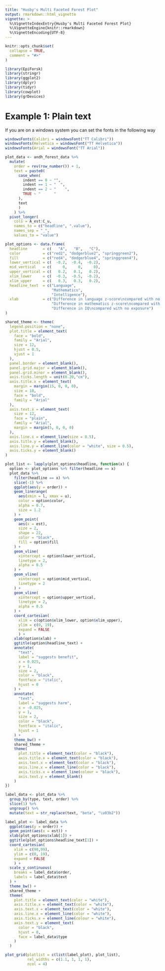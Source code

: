 ```yaml
---
title: "Husby's Multi Faceted Forest Plot"
output: rmarkdown::html_vignette
vignette: >
  %\VignetteIndexEntry{Husby's Multi Faceted Forest Plot}
  %\VignetteEngine{knitr::rmarkdown}
  %\VignetteEncoding{UTF-8}
---
```


```r
knitr::opts_chunk$set(
  collapse = TRUE,
  comment = "#>"
)
```

```r
library(EpiForsk)
library(stringr)
library(ggplot2)
library(dplyr)
library(tidyr)
library(cowplot)
library(grDevices)
```



# Example 1: Plain text


If you are on a windows system you can set the fonts in the following way

```r
windowsFonts(Calibri = windowsFont("TT Calibri"))
windowsFonts(Helvetica = windowsFont("TT Helvetica"))
windowsFonts(Arial = windowsFont("TT Arial"))
```





```r
plot_data <- andh_forest_data %>%
  mutate(
    order = rev(row_number()) + 1,
    text = paste0(
      case_when(
        indent == 0 ~ "", 
        indent == 1 ~ "  ", 
        indent == 2 ~ "    ",
        TRUE ~ "      "
      ),
      text
      )
    ) %>%
  pivot_longer(
    cols = A_est:C_u, 
    names_to = c("headline", ".value"),
    names_sep = "_",
    values_to = "value")
```




```r
plot_options <- data.frame(
  headline       = c(   "A",   "B",   "C"),
  color          = c("red2", "dodgerblue2", "springgreen2"),
  fill           = c("red4", "dodgerblue4", "springgreen4"),
  lower_vertical = c(  -0.2,  -0.4,  -0.2),
  mid_vertical   = c(     0,     0,     0),
  upper_vertical = c(   0.2,   0.1,   0.2),
  xlim_lower     = c(  -0.3,  -0.5,  -0.2),
  xlim_upper     = c(   0.3,   0.3,   0.2),
  headline_text  = c("Language",
                     "Mathematics",
                     "Intelligence"),
  xlab           = c("Difference in language z-score\ncompared with no exposure",
                     "Difference in mathematics z-score\ncompared with no exposure",
                     "Difference in IQ\ncompared with no exposure")
)
```




```r
shared_theme <- theme(
  legend.position = "none",
  plot.title = element_text(
    face = "bold", 
    family = "Arial",
    size = 12, 
    hjust = 0.5, 
    vjust = 1
  ),
  panel.border = element_blank(),
  panel.grid.major = element_blank(),
  panel.grid.minor = element_blank(),
  axis.ticks.length = unit(0.20,"cm"),
  axis.title.x = element_text(
    margin = margin(15, 0, 0, 0), 
    size = 10, 
    face = "bold", 
    family = "Arial"
  ),
  axis.text.x = element_text(
    size = 12, 
    face = "plain", 
    family = "Arial", 
    margin = margin(5, 0, 0, 0)
  ),
  axis.line.x = element_line(size = 0.5),
  axis.title.y = element_blank(),
  axis.line.y = element_line(color = "white", size = 0.5),
  axis.ticks.y = element_blank()
)
```


```r
plot_list <- lapply(plot_options$headline, function(x) {
  option <- plot_options %>% filter(headline == x)
  plot_data %>% 
    filter(headline == x) %>%
    slice(-1) %>%
    ggplot(aes(y = order)) + 
    geom_linerange(
      aes(xmin = l, xmax = u),
      color = option$color,
      alpha = 0.7,
      size = 1.2
    ) +
    geom_point(
      aes(x = est), 
      size = 2, 
      shape = 22, 
      color = "black",
      fill = option$fill
    ) +
    geom_vline(
      xintercept = option$lower_vertical, 
      linetype = 2,
      alpha = 0.5
    ) + 
    geom_vline(
      xintercept = option$mid_vertical, 
      linetype = 2
    ) + 
    geom_vline(
      xintercept = option$upper_vertical, 
      linetype = 2,
      alpha = 0.5
    ) +
    coord_cartesian(
      xlim = c(option$xlim_lower, option$xlim_upper), 
      ylim = c(0, 19), 
      expand = FALSE
      ) + 
    xlab(option$xlab) +
    ggtitle(option$headline_text) +
    annotate(
      "text", 
      label = "suggests benefit", 
      x = 0.025, 
      y = 1, 
      size = 2,
      color = "black", 
      fontface = "italic", 
      hjust = 0
    ) + 
    annotate(
      "text",
      label = "suggests harm", 
      x = -0.025, 
      y = 1, 
      size = 2,
      color = "black", 
      fontface = "italic",
      hjust = 1
    ) + 
    theme_bw() +
    shared_theme + 
    theme(
      plot.title = element_text(color = "black"),
      axis.title.x = element_text(color = "black"),
      axis.text.x = element_text(color = "black"),
      axis.line.x = element_line(color = "black"),
      axis.ticks.x = element_line(colour = "black"),
      axis.text.y = element_blank()
    )
})
```



```r
label_data <- plot_data %>%
  group_by(type, text, order) %>%
  slice(1) %>%
  ungroup() %>%
  mutate(text = str_replace(text, "beta", "\u03b2"))
```




```r
label_plot <- label_data %>%
  ggplot(aes(y = order)) + 
  geom_point(aes(x = est)) +
  xlab(plot_options$xlab[1]) +
  ggtitle(plot_options$headline_text[1]) +
  coord_cartesian(
    xlim = c(98,99), 
    ylim = c(0, 19),
    expand = FALSE
    ) + 
  scale_y_continuous(
    breaks = label_data$order, 
    labels = label_data$text
  ) +
  theme_bw() +
  shared_theme + 
  theme(
    plot.title = element_text(color = "white"),
    axis.title.x = element_text(color = "white"),
    axis.text.x = element_text(color = "white"),
    axis.line.x = element_line(color = "white"),
    axis.ticks.x = element_line(colour = "white"),
    axis.text.y = element_text(
      color = "black",
      hjust = 0,
      face = label_data$type
    )
  )

```


```r
plot_grid(plotlist = c(list(label_plot), plot_list), 
          rel_widths = c(1.1, 1, 1, 1), 
          ncol = 4)
```



